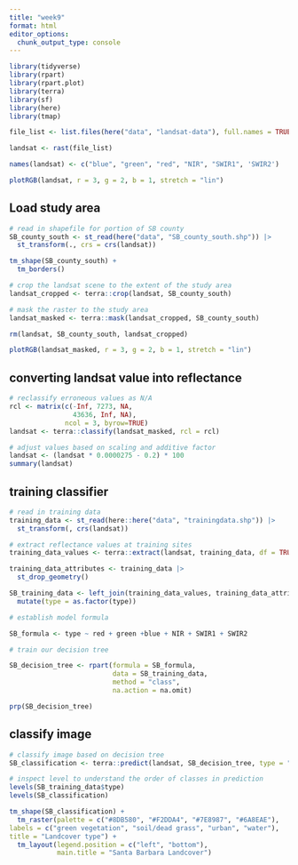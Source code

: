 ```yaml
---
title: "week9"
format: html
editor_options: 
  chunk_output_type: console
---
```


```r
library(tidyverse)
library(rpart)
library(rpart.plot)
library(terra)
library(sf)
library(here)
library(tmap)
```

```r
file_list <- list.files(here("data", "landsat-data"), full.names = TRUE)

landsat <- rast(file_list)

names(landsat) <- c("blue", "green", "red", "NIR", "SWIR1", 'SWIR2')

plotRGB(landsat, r = 3, g = 2, b = 1, stretch = "lin")
```

## Load study area

```r
# read in shapefile for portion of SB county
SB_county_south <- st_read(here("data", "SB_county_south.shp")) |> 
  st_transform(., crs = crs(landsat))

tm_shape(SB_county_south) +
  tm_borders()


```

```r
# crop the landsat scene to the extent of the study area
landsat_cropped <- terra::crop(landsat, SB_county_south)

# mask the raster to the study area
landsat_masked <- terra::mask(landsat_cropped, SB_county_south)

rm(landsat, SB_county_south, landsat_cropped)

plotRGB(landsat_masked, r = 3, g = 2, b = 1, stretch = "lin")
```

## converting landsat value into reflectance

```r
# reclassify erroneous values as N/A
rcl <- matrix(c(-Inf, 7273, NA,
                43636, Inf, NA),
              ncol = 3, byrow=TRUE)
landsat <- terra::classify(landsat_masked, rcl = rcl)

# adjust values based on scaling and additive factor
landsat <- (landsat * 0.0000275 - 0.2) * 100
summary(landsat)
```

## training classifier

```r
# read in training data
training_data <- st_read(here::here("data", "trainingdata.shp")) |> 
  st_transform(, crs(landsat))

```

```r
# extract reflectance values at training sites
training_data_values <- terra::extract(landsat, training_data, df = TRUE)

training_data_attributes <- training_data |> 
  st_drop_geometry()

SB_training_data <- left_join(training_data_values, training_data_attributes, by = c("ID" = "id")) |> 
  mutate(type = as.factor(type))
```

```r
# establish model formula

SB_formula <- type ~ red + green +blue + NIR + SWIR1 + SWIR2

# train our decision tree

SB_decision_tree <- rpart(formula = SB_formula,
                          data = SB_training_data,
                          method = "class",
                          na.action = na.omit)

prp(SB_decision_tree)
```

## classify image

```r
# classify image based on decision tree
SB_classification <- terra::predict(landsat, SB_decision_tree, type = "class", na.rm = TRUE)

# inspect level to understand the order of classes in prediction
levels(SB_training_data$type)
levels(SB_classification)
```

```r
tm_shape(SB_classification) +
  tm_raster(palette = c("#8DB580", "#F2DDA4", "#7E8987", "#6A8EAE"),
labels = c("green vegetation", "soil/dead grass", "urban", "water"),
title = "Landcover type") +
  tm_layout(legend.position = c("left", "bottom"),
            main.title = "Santa Barbara Landcover")
```

